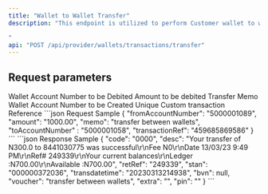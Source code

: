 ---
title: "Wallet to Wallet Transfer"
description: "This endpoint is utilized to perform Customer wallet to wallet transfer. 

"
api: "POST /api/provider/wallets/transactions/transfer"
---

## Request parameters

<ParamField body="fromAccountNumber" type="number" required>
  Wallet Account Number to be Debited
</ParamField>

<ParamField body="amount" type="number" required>
  Amount to be debited
</ParamField>

<ParamField body="memo" type="string" required>
  Transfer Memo
</ParamField>

<ParamField body="toAccountNumber" type="number" required>
  Wallet Account Number to be Created
</ParamField>

<ParamField body="transactionRef" type="number" required>
  Unique Custom transaction Reference
</ParamField>

<RequestExample>
```json Request Sample
{
    "fromAccountNumber": "5000001089",
    "amount": "1000.00",
    "memo": "transfer between wallets",
    "toAccountNumber" : "5000001058",
    "transactionRef": "459685869586"
}
```
</RequestExample>

<ResponseExample>
```json Response Sample
{
    "code": "0000",
    "desc": "Your transfer of N300.0 to 8441030775 was successful\r\nFee N0\r\nDate 13/03/23 9:49 PM\r\nRef# 249339\r\nYour current balances\r\nLedger :N700.00\r\nAvailable :N700.00",
    "retRef": "249339",
    "stan": "000000372036",
    "transdatetime": "20230313214938",
    "bvn": null,
    "voucher": "transfer between wallets",
    "extra": "",
    "pin": ""
}
```
</ResponseExample>
